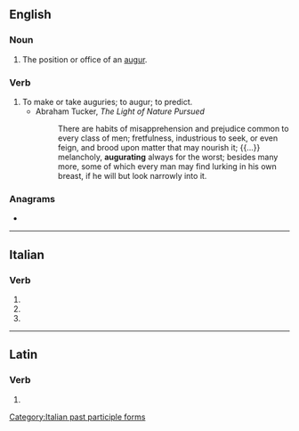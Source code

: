 ==English==

===Noun===
{{en-noun}}

# The position or office of an [[augur]].
#: {{rfquotek|Merivale}}

===Verb===
{{en-verb|augurat}}

# To make or take auguries; to augur; to predict.
#* Abraham Tucker, ''The Light of Nature Pursued''
#*: There are habits of misapprehension and prejudice common to every class of men; fretfulness, industrious to seek, or even feign, and brood upon matter that may nourish it; {{...}} melancholy, '''augurating''' always for the worst; besides many more, some of which every man may find lurking in his own breast, if he will but look narrowly into it.

===Anagrams===
* {{anagrams|en|Gautreau}}

----

==Italian==

===Verb===
{{head|it|verb form}}

# {{inflection of|augurare||2|p|pres|indc|lang=it}}
# {{inflection of|augurare||2|p|impr|lang=it}}
# {{feminine plural of|augurato|lang=it}}

[[Category:Italian past participle forms]]

----

==Latin==

===Verb===
{{la-verb-form|augurāte}}

# {{inflection of|augurō||1|p|pres|actv|impr|lang=la}}